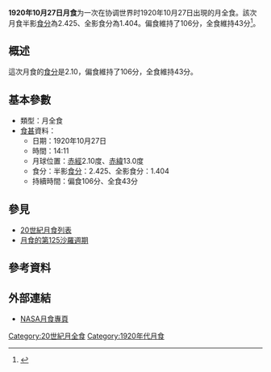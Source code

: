 {{vfd|沒有足夠的可靠資料來源能夠讓這個條目符合[[Wikipedia:關注度|Wikipedia:關注度]]中的標準|date=2022/06/08}}
{{Notability|time=2022-05-09T07:50:29+00:00}}
{{Infobox lunar eclipse
| date        = 1920年10月27日
| time        = 14:11
| nature     = 月全食
| saros       = 125
| gamma           = 0.250
| magnitude      = 半影食分：2.425<br/>全影食分：1.404
| par_duration   = 106分
| tot_duration    = 43分
| chart               = Lunar eclipse chart close-1920Oct27.png
}}
'''1920年10月27日月食'''为一次在协调世界时1920年10月27日出現的月全食。該次月食半影[[食分|食分]]為2.425、全影食分為1.404。偏食維持了106分，全食維持43分<ref name="nasa_catalog_list">{{cite web|url=http://eclipse.gsfc.nasa.gov/LEcat/LE1901-2000.html|title=Lunar Eclipses: 1901 to 2000|language=en|publisher=[[NASA|NASA]]|archiveurl=https://web.archive.org/web/20080331031357/http://eclipse.gsfc.nasa.gov/LEcat/LE1901-2000.html|archivedate=2008-03-31|deadurl=yes|accessdate=2016-09-10}}</ref>。

== 概述 ==
這次月食的[[食分|食分]]是2.10，偏食維持了106分，全食維持43分。

== 基本參數 ==
{{NoteUTC}}
* 類型：月全食
*[[食甚|食甚]]資料：
** 日期：1920年10月27日
** 時間：14:11
** 月球位置：[[赤經|赤經]]2.10度、[[赤緯|赤緯]]13.0度
** 食分：半影[[食分|食分]]：2.425、全影食分：1.404
** 持續時間：偏食106分、全食43分

== 參見 ==
{{portal box|天文學}}
* [[20世紀月食列表|20世紀月食列表]]
* [[月食的第125沙羅週期|月食的第125沙羅週期]]

== 參考資料 ==
{{reflist}}

== 外部連結 ==
* [http://eclipse.gsfc.nasa.gov/lunar.html NASA月食專頁]{{Wayback|url=http://eclipse.gsfc.nasa.gov/lunar.html |date=20181231235927 }}{{en icon}}
{{Lunar-eclipse-stub}}
{{月食}}

[[Category:20世紀月全食|Category:20世紀月全食]]
[[Category:1920年代月食|Category:1920年代月食]]